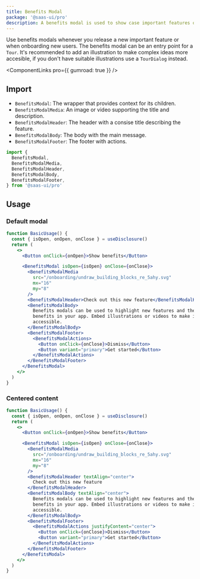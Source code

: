 ```yaml
---
title: Benefits Modal
package: '@saas-ui/pro'
description: A benefits modal is used to show case important features or product updates.
---
```


Use benefits modals whenever you release a new important feature or when onboarding new users. The benefits modal can be an entry point for a `Tour`.
It's recommended to add an illustration to make complex ideas more accesible, if you don't have suitable illustrations use a `TourDialog` instead.

<ComponentLinks pro={{ gumroad: true }} />

## Import

- `BenefitsModal`: The wrapper that provides context for its children.
- `BenefitsModalMedia`: An image or video supporting the title and description.
- `BenefitsModalHeader`: The header with a consise title describing the feature.
- `BenefitsModalBody`: The body with the main message.
- `BenefitsModalFooter`: The footer with actions.

```js
import {
  BenefitsModal,
  BenefitsModalMedia,
  BenefitsModalHeader,
  BenefitsModalBody,
  BenefitsModalFooter,
} from '@saas-ui/pro'
```

## Usage

### Default modal

```jsx
function BasicUsage() {
  const { isOpen, onOpen, onClose } = useDisclosure()
  return (
    <>
      <Button onClick={onOpen}>Show benefits</Button>

      <BenefitsModal isOpen={isOpen} onClose={onClose}>
        <BenefitsModalMedia
          src="/onboarding/undraw_building_blocks_re_5ahy.svg"
          mx="16"
          my="8"
        />
        <BenefitsModalHeader>Check out this new feature</BenefitsModalHeader>
        <BenefitsModalBody>
          Benefits modals can be used to highlight new features and their
          benefits in your app. Embed illustrations or videos to make ideas more
          accessible.
        </BenefitsModalBody>
        <BenefitsModalFooter>
          <BenefitsModalActions>
            <Button onClick={onClose}>Dismiss</Button>
            <Button variant="primary">Get started</Button>
          </BenefitsModalActions>
        </BenefitsModalFooter>
      </BenefitsModal>
    </>
  )
}
```

### Centered content

```jsx
function BasicUsage() {
  const { isOpen, onOpen, onClose } = useDisclosure()
  return (
    <>
      <Button onClick={onOpen}>Show benefits</Button>

      <BenefitsModal isOpen={isOpen} onClose={onClose}>
        <BenefitsModalMedia
          src="/onboarding/undraw_building_blocks_re_5ahy.svg"
          mx="16"
          my="8"
        />
        <BenefitsModalHeader textAlign="center">
          Check out this new feature
        </BenefitsModalHeader>
        <BenefitsModalBody textAlign="center">
          Benefits modals can be used to highlight new features and their
          benefits in your app. Embed illustrations or videos to make ideas more
          accessible.
        </BenefitsModalBody>
        <BenefitsModalFooter>
          <BenefitsModalActions justifyContent="center">
            <Button onClick={onClose}>Dismiss</Button>
            <Button variant="primary">Get started</Button>
          </BenefitsModalActions>
        </BenefitsModalFooter>
      </BenefitsModal>
    </>
  )
}
```

